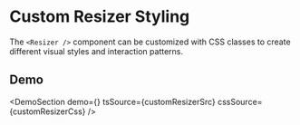 
# Custom Resizer Styling

The `<Resizer />` component can be customized with CSS classes to create different visual styles and interaction patterns.

## Demo

<DemoSection
  demo={<CustomResizerDemo />}
  tsSource={customResizerSrc}
  cssSource={customResizerCss}
/>
